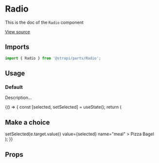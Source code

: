 <!--- Radio.stories.mdx --->


<Meta title="Design System/Molecules/Radio" component={Radio} />

# Radio

This is the doc of the `Radio` component

[View source](https://github.com/strapi/parts/tree/develop/packages/strapi-parts/src/Radio)

## Imports

```js
import { Radio } from '@strapi/parts/Radio';
```

## Usage

### Default

Description...

<Canvas>
  <Story name="base">
    {() => {
      const [selected, setSelected] = useState();
      return (
        <div>
          <h2 id="trophy-champions">Make a choice</h2>
          <RadioGroup
            labelledBy="trophy-champions"
            onChange={(e) => setSelected(e.target.value)}
            value={selected}
            name="meal"
          >
            <Radio value="pizza">Pizza</Radio>
            <Radio value="bagel">Bagel</Radio>
          </RadioGroup>
        </div>
      );
    }}
  </Story>
</Canvas>


## Props

<ArgsTable of={Radio} />
